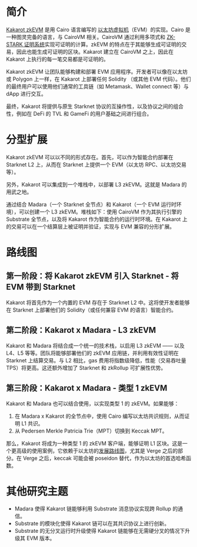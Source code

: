 # 简介

[Kakarot zkEVM](https://kakarot.org) 是用 Cairo 语言编写的 [以太坊虚拟机](https://ethereum.org/en/developers/docs/evm/)（EVM）的实现。Cairo 是一种图灵完备的语言，与 CairoVM 相关。CairoVM 通过利用多项式和 [ZK-STARK 证明系统](https://starkware.co/stark/)实现可证明的计算。zkEVM 的特点在于其能够生成可证明的交易，因此也能生成可证明的区块。Kakarot 建立在 CairoVM 之上，因此在 Kakarot 上执行的每一笔交易都是可证明的。

Kakarot zkEVM 让团队能够构建和部署 EVM 应用程序。开发者可以像在以太坊或 Polygon 上一样，在 Kakarot 上部署任何 Solidity （或其他 EVM 代码）。他们的最终用户可以使用他们通常的工具链（如 Metamask、Wallet connect 等）与 dApp 进行交互。

最终，Kakarot 将提供与原生 Starknet 协议的互操作性，以及协议之间的组合性，例如在 DeFi 的 TVL 和 GameFi 的用户基础之间进行组合。

# 分型扩展

Kakarot zkEVM 可以以不同的形式存在。首先，可以作为智能合约部署在 Starknet L2 上，从而在 Starknet 上提供一个 EVM（以太坊 RPC、以太坊交易等）。

另外，Kakarot 可以集成到一个堆栈中，以部署 L3 zkEVM。这就是 Madara 的用武之地。

通过结合 Madara（一个 Starknet 全节点）和 Kakarot（一个 EVM 运行时环境），可以创建一个 L3 zkEVM。堆栈如下：使用 CairoVM 作为其执行引擎的 Substrate 全节点，以及将 Kakarot 作为智能合约的运行时环境。在 Kakarot 上的交易可以在一个结算层上被证明并验证，实现与 EVM 兼容的分形扩展。

# 路线图

## 第一阶段：将 Kakarot zkEVM 引入 Starknet - 将 EVM 带到 Starknet

Kakarot 将首先作为一个内置的 EVM 存在于 Starknet L2 中。这将使开发者能够在 Starknet 上部署他们的 Solidity（或任何兼容 EVM 的语言）智能合约。

## 第二阶段：Kakarot x Madara - L3 zkEVM

Kakarot 和 Madara 将结合成一个统一的技术栈，以启用 L3 zkEVM —— 以及 L4、L5 等等。团队将能够部署他们的 zkEVM 应用链，并利用有效性证明在 Starknet 上结算交易。与 L2 相比，gas 费用将指数级降低，性能（交易吞吐量 TPS）将更高。这还额外增加了 Starknet 和 zkRollup 可扩展性优势。

## 第三阶段：Kakarot x Madara - 类型 1 zkEVM

Kakarot 和 Madara 也可以结合使用，以实现类型 1 的 zkEVM。如果能够：

1. 在 Madara x Kakarot 的全节点中，使用 Cairo 编写以太坊共识规则，从而证明 L1 共识。
2. 从 Pedersen Merkle Patricia Trie（MPT）切换到 Keccak MPT。

那么，Kakarot 将成为一种类型 1 的 zkEVM 客户端，能够证明 L1 区块。这是一个更高级的使用案例，它依赖于以太坊的[发展路线图](https://ethereum.org/fr/roadmap/)，尤其是 Verge 之后的部分。在 Verge 之后，keccak 可能会被 poseidon 替代，作为以太坊的首选哈希函数。

# 其他研究主题

- Madara 使得 Kakarot 链能够利用 Substrate 消息协议实现跨 Rollup 的通信。
- Substrate 的模块化使得 Kakarot 链可以在其共识协议上进行创新。
- Substrate 的无分叉运行时升级使得 Kakarot 链能够在无需硬分叉的情况下升级其 EVM 版本。
